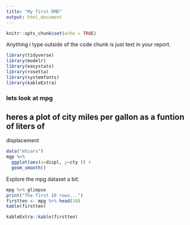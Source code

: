 ```yaml
---
title: "My first RMD"
output: html_document
---
```


```r
knitr::opts_chunk$set(echo = TRUE)
```

Anything i type outside of the code chunk is just text in your 
report.

```r
library(tidyverse)
library(modelr)
library(easystats)
library(rosetta)
library(systemfonts)
library(kableExtra)
```
### lets look at mpg

## heres a plot of city miles per gallon as a funtion of liters of 
displacement

```r
data("mtcars")
mgp %>% 
  ggplot(aes(x=displ, y=cty )) +
  geom_smooth()
```

Explore the mpg dataset a bit:

```r
mpg %>% glimpse
print("The first 10 rows...")
firstten <- mpg %>% head(10)
kable(firstten)

kableExtra::kable(firstten)




```


